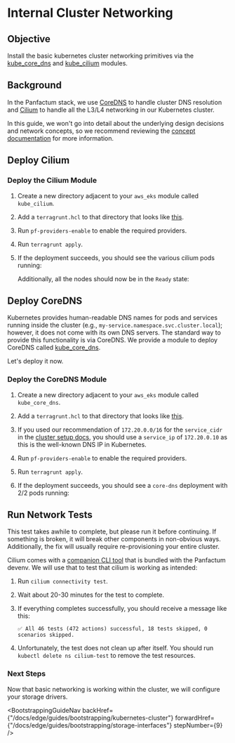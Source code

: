 

# Internal Cluster Networking

## Objective

Install the basic kubernetes cluster networking primitives via the [kube\_core\_dns](/docs/edge/reference/infrastructure-modules/direct/kubernetes/kube_core_dns)
and [kube\_cilium](/docs/edge/reference/infrastructure-modules/direct/kubernetes/kube_cilium) modules.

## Background

In the Panfactum stack, we use [CoreDNS](https://coredns.io/) to handle
cluster DNS resolution and [Cilium](https://docs.cilium.io) to handle all the L3/L4 networking in our Kubernetes cluster.

In this guide, we won't go into detail about the underlying design decisions and network concepts, so
we recommend reviewing the [concept documentation](/docs/edge/concepts/networking/cluster-networking) for more
information.

## Deploy Cilium

### Deploy the Cilium Module

1. Create a new directory adjacent to your `aws_eks` module called `kube_cilium`.

2. Add a `terragrunt.hcl` to that directory that looks like [this](https://github.com/Panfactum/stack/blob/__PANFACTUM_VERSION_EDGE__/packages/reference/environments/production/us-east-2/kube_cilium/terragrunt.hcl).

3. Run `pf-providers-enable` to enable the required providers.

4. Run `terragrunt apply`.

5. If the deployment succeeds, you should see the various cilium pods running:

   <MarkdownImage src={ciliumLaunchImg} alt="Cilium launched successfully" />

   Additionally, all the nodes should now be in the `Ready` state:

   <MarkdownImage src={nodesReadyImg} alt="Nodes are ready" />

## Deploy CoreDNS

Kubernetes provides human-readable DNS names for pods and services running inside the cluster (e.g., `my-service.namespace.svc.cluster.local`);
however, it does not come with its own DNS servers. The standard way to provide this functionality is via CoreDNS.
We provide a module to deploy CoreDNS called [kube\_core\_dns](/docs/edge/reference/infrastructure-modules/direct/kubernetes/kube_core_dns).

Let's deploy it now.

### Deploy the CoreDNS Module

1. Create a new directory adjacent to your `aws_eks` module called `kube_core_dns`.

2. Add a `terragrunt.hcl` to that directory that looks like [this](https://github.com/Panfactum/stack/blob/__PANFACTUM_VERSION_EDGE__/packages/reference/environments/production/us-east-2/kube_core_dns/terragrunt.hcl).

3. If you used our recommendation of `172.20.0.0/16` for the `service_cidr` in the [cluster setup docs](/docs/edge/guides/bootstrapping/kubernetes-cluster#choose-a-service-cidr),
   you should use a `service_ip` of `172.20.0.10` as this is the well-known DNS IP in Kubernetes.

4. Run `pf-providers-enable` to enable the required providers.

5. Run `terragrunt apply`.

6. If the deployment succeeds, you should see a `core-dns` deployment with 2/2 pods running:

   <MarkdownImage src={corednsImg} alt="CoreDNS launched successfully" />

## Run Network Tests

<MarkdownAlert severity="warning">
  This test takes awhile to complete, but please run it before continuing. If something is broken,
  it will break other components in non-obvious ways. Additionally, the fix will usually require
  re-provisioning your entire cluster.
</MarkdownAlert>

Cilium comes with a [companion CLI tool](https://github.com/cilium/cilium-cli) that is bundled with the Panfactum devenv.
We will use that to test that cilium is working as intended:

1. Run `cilium connectivity test`.

2. Wait about 20-30 minutes for the test to complete.

3. If everything completes successfully, you should receive a message like this:

   ```shell-session
   ✅ All 46 tests (472 actions) successful, 18 tests skipped, 0 scenarios skipped.
   ```

4. Unfortunately, the test does not clean up after itself. You should run `kubectl delete ns cilium-test` to remove
   the test resources.

### Next Steps

Now that basic networking is working within the cluster, we will configure your storage
drivers.

<BootstrappingGuideNav backHref={"/docs/edge/guides/bootstrapping/kubernetes-cluster"} forwardHref={"/docs/edge/guides/bootstrapping/storage-interfaces"} stepNumber={9} />
